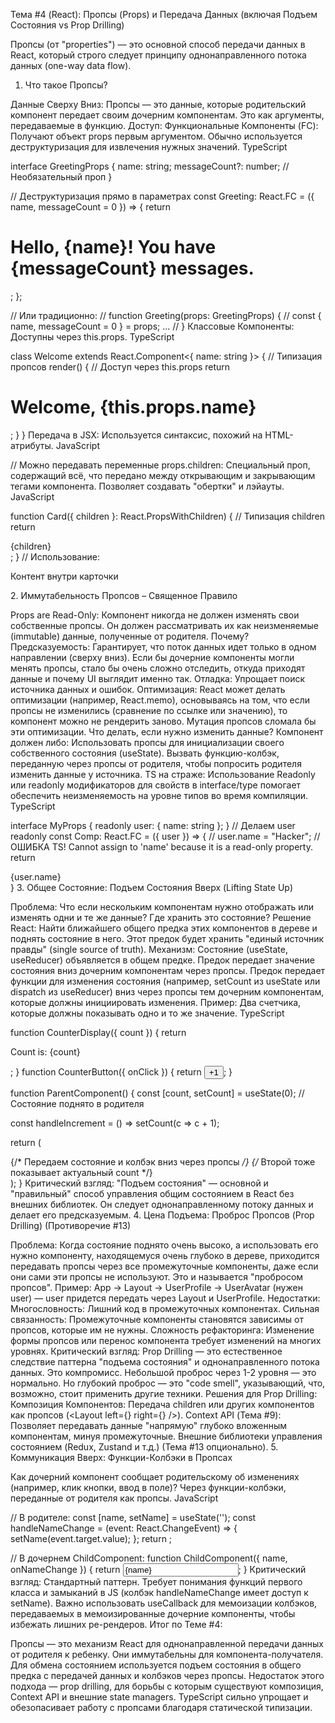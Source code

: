 Тема #4 (React): Пропсы (Props) и Передача Данных (включая Подъем Состояния vs Prop Drilling)

Пропсы (от "properties") — это основной способ передачи данных в React, который строго следует принципу однонаправленного потока данных (one-way data flow).

1. Что такое Пропсы?

Данные Сверху Вниз: Пропсы — это данные, которые родительский компонент передает своим дочерним компонентам. Это как аргументы, передаваемые в функцию.
Доступ:
Функциональные Компоненты (FC): Получают объект props первым аргументом. Обычно используется деструктуризация для извлечения нужных значений.
TypeScript

interface GreetingProps {
  name: string;
  messageCount?: number; // Необязательный проп
}

// Деструктуризация прямо в параметрах
const Greeting: React.FC<GreetingProps> = ({ name, messageCount = 0 }) => {
  return <h1>Hello, {name}! You have {messageCount} messages.</h1>;
};

// Или традиционно:
// function Greeting(props: GreetingProps) {
//  const { name, messageCount = 0 } = props; ...
// }
Классовые Компоненты: Доступны через this.props.
TypeScript

class Welcome extends React.Component<{ name: string }> { // Типизация пропсов
  render() {
    // Доступ через this.props
    return <h1>Welcome, {this.props.name}</h1>;
  }
}
Передача в JSX: Используется синтаксис, похожий на HTML-атрибуты.
JavaScript

<Greeting name="Alice" messageCount={10} />
<Welcome name="Bob" />
<Greeting name={dynamicName} /> // Можно передавать переменные
props.children: Специальный проп, содержащий всё, что передано между открывающим и закрывающим тегами компонента. Позволяет создавать "обертки" и лэйауты.
JavaScript

function Card({ children }: React.PropsWithChildren) { // Типизация children
  return <div className="card">{children}</div>;
}
// Использование: <Card><p>Контент внутри карточки</p></Card>
2. Иммутабельность Пропсов – Священное Правило

Props are Read-Only: Компонент никогда не должен изменять свои собственные пропсы. Он должен рассматривать их как неизменяемые (immutable) данные, полученные от родителя.
Почему?
Предсказуемость: Гарантирует, что поток данных идет только в одном направлении (сверху вниз). Если бы дочерние компоненты могли менять пропсы, стало бы очень сложно отследить, откуда приходят данные и почему UI выглядит именно так.
Отладка: Упрощает поиск источника данных и ошибок.
Оптимизация: React может делать оптимизации (например, React.memo), основываясь на том, что если пропсы не изменились (сравнение по ссылке или значению), то компонент можно не рендерить заново. Мутация пропсов сломала бы эти оптимизации.
Что делать, если нужно изменить данные? Компонент должен либо:
Использовать пропсы для инициализации своего собственного состояния (useState).
Вызвать функцию-колбэк, переданную через пропсы от родителя, чтобы попросить родителя изменить данные у источника.
TS на страже: Использование Readonly<Props> или readonly модификаторов для свойств в interface/type помогает обеспечить неизменяемость на уровне типов во время компиляции.
TypeScript

interface MyProps { readonly user: { name: string }; } // Делаем user readonly
const Comp: React.FC<MyProps> = ({ user }) => {
  // user.name = "Hacker"; // ОШИБКА TS! Cannot assign to 'name' because it is a read-only property.
  return <div>{user.name}</div>
}
3. Общее Состояние: Подъем Состояния Вверх (Lifting State Up)

Проблема: Что если нескольким компонентам нужно отображать или изменять одни и те же данные? Где хранить это состояние?
Решение React: Найти ближайшего общего предка этих компонентов в дереве и поднять состояние в него. Этот предок будет хранить "единый источник правды" (single source of truth).
Механизм:
Состояние (useState, useReducer) объявляется в общем предке.
Предок передает значение состояния вниз дочерним компонентам через пропсы.
Предок передает функции для изменения состояния (например, setCount из useState или dispatch из useReducer) вниз через пропсы тем дочерним компонентам, которые должны инициировать изменения.
Пример: Два счетчика, которые должны показывать одно и то же значение.
TypeScript

function CounterDisplay({ count }) { return <p>Count is: {count}</p>; }
function CounterButton({ onClick }) { return <button onClick={onClick}>+1</button>; }

function ParentComponent() {
  const [count, setCount] = useState(0); // Состояние поднято в родителя

  const handleIncrement = () => setCount(c => c + 1);

  return (
    <div>
      {/* Передаем состояние и колбэк вниз через пропсы */}
      <CounterDisplay count={count} />
      <CounterButton onClick={handleIncrement} />
      <CounterDisplay count={count} /> {/* Второй тоже показывает актуальный count */}
    </div>
  );
}
Критический взгляд: "Подъем состояния" — основной и "правильный" способ управления общим состоянием в React без внешних библиотек. Он следует однонаправленному потоку данных и делает его предсказуемым.
4. Цена Подъема: Проброс Пропсов (Prop Drilling) (Противоречие #13)

Проблема: Когда состояние поднято очень высоко, а использовать его нужно компоненту, находящемуся очень глубоко в дереве, приходится передавать пропсы через все промежуточные компоненты, даже если они сами эти пропсы не используют. Это и называется "пробросом пропсов".
Пример: App -> Layout -> UserProfile -> UserAvatar (нужен user) — user придется передать через Layout и UserProfile.
Недостатки:
Многословность: Лишний код в промежуточных компонентах.
Сильная связанность: Промежуточные компоненты становятся зависимы от пропсов, которые им не нужны.
Сложность рефакторинга: Изменение формы пропсов или перенос компонента требует изменений на многих уровнях.
Критический взгляд: Prop Drilling — это естественное следствие паттерна "подъема состояния" и однонаправленного потока данных. Это компромисс. Небольшой проброс через 1-2 уровня — это нормально. Но глубокий проброс — это "code smell", указывающий, что, возможно, стоит применить другие техники.
Решения для Prop Drilling:
Композиция Компонентов: Передача children или других компонентов как пропсов (<Layout left={<Sidebar />} right={<Content />} />).
Context API (Тема #9): Позволяет передавать данные "напрямую" глубоко вложенным компонентам, минуя промежуточные.
Внешние библиотеки управления состоянием (Redux, Zustand и т.д.) (Тема #13 опционально).
5. Коммуникация Вверх: Функции-Колбэки в Пропсах

Как дочерний компонент сообщает родительскому об изменениях (например, клик кнопки, ввод в поле)? Через функции-колбэки, переданные от родителя как пропсы.
JavaScript

 // В родителе:
 const [name, setName] = useState('');
 const handleNameChange = (event: React.ChangeEvent<HTMLInputElement>) => {
   setName(event.target.value);
 };
 return <ChildComponent onNameChange={handleNameChange} name={name} />;

 // В дочернем ChildComponent:
 function ChildComponent({ name, onNameChange }) {
   return <input type="text" value={name} onChange={onNameChange} />;
 }
Критический взгляд: Стандартный паттерн. Требует понимания функций первого класса и замыканий в JS (колбэк handleNameChange имеет доступ к setName). Важно использовать useCallback для мемоизации колбэков, передаваемых в мемоизированные дочерние компоненты, чтобы избежать лишних ре-рендеров.
Итог по Теме #4:

Пропсы — это механизм React для однонаправленной передачи данных от родителя к ребенку. Они иммутабельны для компонента-получателя. Для обмена состоянием используется подъем состояния в общего предка с передачей данных и колбэков через пропсы. Недостаток этого подхода — prop drilling, для борьбы с которым существуют композиция, Context API и внешние state managers. TypeScript сильно упрощает и обезопасивает работу с пропсами благодаря статической типизации.
